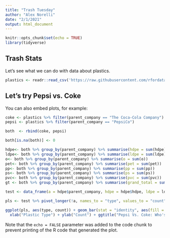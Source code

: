 ```yaml
---
title: "Trash Tuesday"
author: "Alex Norelli"
date: "2/1/2021"
output: html_document
---
```


```r
knitr::opts_chunk$set(echo = TRUE)
library(tidyverse)
```

## Trash Stats

Let's see what we can do with data about plastics.  

```r
plastics <- readr::read_csv('https://raw.githubusercontent.com/rfordatascience/tidytuesday/master/data/2021/2021-01-26/plastics.csv')

```

## Let's try Pepsi vs. Coke
You can also embed plots, for example:

```r

coke <- plastics %>% filter(parent_company == "The Coca-Cola Company")
pepsi <- plastics %>% filter(parent_company == "PepsiCo")

both  <- rbind(coke, pepsi)

both[is.na(both)] <- 0

hdpe<- both %>% group_by(parent_company) %>% summarise(hdpe = sum(hdpe))
ldpe<- both %>% group_by(parent_company) %>% summarise(ldpe = sum(ldpe))
o<- both %>% group_by(parent_company) %>% summarise(o = sum(o))
pet<- both %>% group_by(parent_company) %>% summarise(pet = sum(pet))
pp<- both %>% group_by(parent_company) %>% summarise(pp = sum(pp))
ps<- both %>% group_by(parent_company) %>% summarise(ps = sum(ps))
pvc<- both %>% group_by(parent_company) %>% summarise(pvc = sum(pvc))
gt <- both %>% group_by(parent_company) %>% summarise(grand_total = sum(grand_total))

test <- data_frame(a = hdpe$parent_company, hdpe = hdpe$hdpe, ldpe = ldpe$ldpe, o = o$o, pet = pet$pet, pp= pp$pp, ps = ps$ps, pvc = pvc$pvc, gt = gt$grand_total)

pls <- test %>% pivot_longer(!a, names_to = "type", values_to = "count")

ggplot(pls, aes(type, count)) + geom_bar(stat = "identity", aes(fill = a), position = "dodge") +
  xlab("Plastic Type") + ylab("Count") + ggtitle("Pepsi Vs. Coke: Who's plastic is present?")

```

Note that the `echo = FALSE` parameter was added to the code chunk to prevent printing of the R code that generated the plot.
